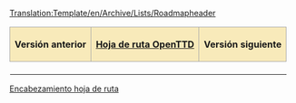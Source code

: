 <noinclude>[[Translation:Template/en/Archive/Lists/Roadmapheader]]</noinclude><noinclude></noinclude>
{| align="center"
|-
! style="border: 1px solid #aaaaaa; background-color: #F8EABA" | '''Versión anterior'''
! style="border: 1px solid #aaaaaa; background-color: #F8EABA" | '''[[es/Archive/Lists/Hoja de ruta|Hoja de ruta OpenTTD]]'''
! style="border: 1px solid #aaaaaa; background-color: #F8EABA" | '''Versión siguiente'''
|- 
| [[{{{Anterior}}}/Es|{{{Anterior}}}]]
| '''{{{Actual}}}'''
| [[{{{Siguiente}}}/Es|{{{Siguiente}}}]]
|}
<noinclude>[[Category:es/Plantillas|Encabezamiento hoja de ruta]]</noinclude>